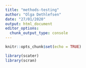 ```yaml
---
title: "methods-testing"
author: "Olga Dethlefsen"
date: "27/01/2020"
output: html_document
editor_options: 
  chunk_output_type: console
---
```


```r
knitr::opts_chunk$set(echo = TRUE)
```

```r

library(scater)
library(scran)


```


